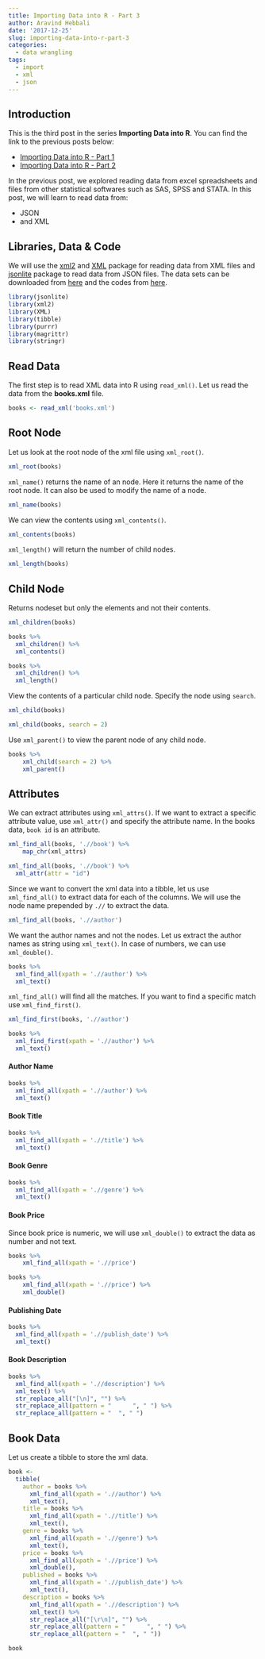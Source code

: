 ```yaml
---
title: Importing Data into R - Part 3
author: Aravind Hebbali
date: '2017-12-25'
slug: importing-data-into-r-part-3
categories:
  - data wrangling
tags:
  - import
  - xml
  - json
---
```


## Introduction

This is the third post in the series **Importing Data into R**. You can find the link to the previous posts below:

- [Importing Data into R - Part 1](https://blog.aravindhebbali.com/2017/12/24/a-complete-guide-to-importing-data-into-r-part-1/)
- [Importing Data into R - Part 2](https://blog.aravindhebbali.com/2017/12/25/importing-data-into-r-part-2/)

In the previous post, we explored reading data from excel spreadsheets and files from other statistical softwares such as SAS, SPSS and STATA. In this post, we will learn to read data from:

- JSON
- and XML

## Libraries, Data & Code

We will use the [xml2](https://cran.r-project.org/package=xml2) and [XML](https://cran.r-project.org/package=XML) package for reading data from XML files and [jsonlite](https://cran.r-project.org/package=jsonlite) package to read data from JSON files. The data sets can be downloaded from [here](https://github.com/rsquaredacademy/datasets) and the codes from [here](https://gist.github.com/aravindhebbali/65dc2af57b8eda098f2b878095c5aaa4).

```r
library(jsonlite)
library(xml2)
library(XML)
library(tibble)
library(purrr)
library(magrittr)
library(stringr)
```

## Read Data

The first step is to read XML data into R using `read_xml()`. Let us
read the data from the **books.xml** file.

```r
books <- read_xml('books.xml')
```

## Root Node

Let us look at the root node of the xml file using `xml_root()`.

```r
xml_root(books)
```

`xml_name()` returns the name of an node. Here it returns the name of the 
root node. It can also be used to modify the name of a node.

```r
xml_name(books)
```

We can view the contents using `xml_contents()`.

```r
xml_contents(books)
```

`xml_length()` will return the number of child nodes.

```r
xml_length(books)
```

## Child Node

Returns nodeset but only the elements and not their contents.

```r
xml_children(books) 

books %>% 
  xml_children() %>% 
  xml_contents()

books %>% 
  xml_children() %>% 
  xml_length()
```

View the contents of a particular child node. Specify the node
using `search`.

```r
xml_child(books)

xml_child(books, search = 2)
```

Use `xml_parent()` to view the parent node of any child node.

```r
books %>%
    xml_child(search = 2) %>%
    xml_parent()
```

## Attributes

We can extract attributes using `xml_attrs()`. If we want to extract a specific
attribute value, use `xml_attr()` and specify the attribute name. In the books data,
`book id` is an attribute. 

```r
xml_find_all(books, './/book') %>% 
    map_chr(xml_attrs)

xml_find_all(books, './/book') %>% 
  xml_attr(attr = "id")
```

Since we want to convert the xml data into a tibble, let us use
`xml_find_all()` to extract data for each of the columns. We will
use the node name prepended by `.//` to extract the data.

```r
xml_find_all(books, './/author')
```

We want the author names and not the nodes. Let us extract the author names
as string using `xml_text()`. In case of numbers, we can use `xml_double()`.

```r
books %>%
  xml_find_all(xpath = './/author') %>%
  xml_text()
```

`xml_find_all()` will find all the matches. If you want to find a specific match use
`xml_find_first()`.

```r
xml_find_first(books, './/author')

books %>%
  xml_find_first(xpath = './/author') %>%
  xml_text()
```

#### Author Name

```r
books %>%
  xml_find_all(xpath = './/author') %>%
  xml_text()
```

#### Book Title

```r
books %>%
  xml_find_all(xpath = './/title') %>%
  xml_text()
```

#### Book Genre

```r
books %>%
  xml_find_all(xpath = './/genre') %>%
  xml_text()
```

#### Book Price

Since book price is numeric, we will use `xml_double()` to extract the
data as number and not text.

```r
books %>%
    xml_find_all(xpath = './/price')

books %>%
    xml_find_all(xpath = './/price') %>%
    xml_double()
```

#### Publishing Date

```r
books %>%
  xml_find_all(xpath = './/publish_date') %>%
  xml_text()
```

#### Book Description

```r
books %>%
  xml_find_all(xpath = './/description') %>%
  xml_text() %>%
  str_replace_all("[\n]", "") %>%
  str_replace_all(pattern = "      ", " ") %>%
  str_replace_all(pattern = "  ", " ")
```

## Book Data

Let us create a tibble to store the xml data.

```r
book <- 
  tibble(
    author = books %>%
      xml_find_all(xpath = './/author') %>% 
      xml_text(),
    title = books %>%
      xml_find_all(xpath = './/title') %>%
      xml_text(),
    genre = books %>%   
      xml_find_all(xpath = './/genre') %>%
      xml_text(),
    price = books %>%
      xml_find_all(xpath = './/price') %>%
      xml_double(),
    published = books %>%
      xml_find_all(xpath = './/publish_date') %>%
      xml_text(),
    description = books %>%
      xml_find_all(xpath = './/description') %>%
      xml_text() %>%
      str_replace_all("[\r\n]", "") %>%
      str_replace_all(pattern = "      ", " ") %>%
      str_replace_all(pattern = "  ", " "))

book
```


